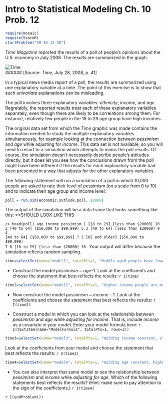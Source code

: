 Intro to Statistical Modeling Ch. 10 Prob. 12
========================================================
```r
require(mosaic)
require(ScoreR)
startProblem("SM-10-12-SD")
```

*Time Magazine* reported the results of a poll of people's opinions about the U.S. economy in July 2008.  The results are summarized in the graph.

![Time](time-poll-july-2008-2.png)    
###### [Source: *Time*, July 28, 2008, p. 41]

In a typical news media report of a poll, the results are summarized using one explanatory variable at a time.  The point of this exercise is to show that such *univariate* explanations can be misleading.

The poll involves three explanatory variables: *ethnicity*, *income*, and *age*.  Regretably, the reported results treat each of these explanatory variables separately, even though there are likely to be correlations among them. For instance, relatively few people in the 18 to 29 age group have high incomes.

The original data set from which the *Time* graphic was made contains the information needed to study the multiple explanatory variables simultaneously, for example looking at the connection between *pessimism* and *age* while adjusting for *income*. This data set is not available, so you will need to resort to a simulation which attempts to mimic the poll results.  Of course,
the simulation doesn't necessarily describe people's attitudes directly, but it does let you see how the conclusions drawn from the poll might have been different if the results for each explanatory variable had been presented in a
way that adjusts for the other explanatory variables.

The following statement will run a simulation of a poll in which 10,000 people are asked to rate their level of pessimism (on a scale from 0 to 10) and to indicate their age group and income level:

```r
poll = run.sim(economic.outlook.poll, 10000)
```
The output of the simulation will be a data frame that looks
something like this:
**SHOULD LOOK LIKE THIS: <code>     
/> head(poll)
             age               income pessimism
1     [18 to 29]   [less than $20000]        10
2     [40 to 64] [$50,000 to $99,999]         5
3     [40 to 64]   [less than $20000]         9
4     [40 to 64] [$50,000 to $99,999]         7
5 [65 and older] [$50,000 to $99,999]         7
6     [18 to 29]   [less than $20000]        10
</code>
Your output will differ because the simulation reflects random
sampling.  


```r
time=selectSet(name="model1", totalPts=1, "Middle aged people have lower pessimism than young or old people."=TRUE, "Young people have the least pessimism."=FALSE, "There is no relationship between age and pessimism"=FALSE)
```
* Construct the model *pessimism* ~ *age*-1.  Look at the coefficients and choose the statement that best reflects the results: `r I(time)`

```r
time2=selectSet(name="model2", totalPts=1, "Higher income people are more pessimistic than low-income people."=FALSE, "Higher income people are less pessimistic than low-income people."=TRUE, "There is no relationship between income and pessimism"=FALSE)
```
* Now construct the model *pessimism* ~ *income* - 1.  Look at the coefficients and choose the statement that best reflects the results: `r I(time2)`

* Construct a model in which you can look at the relationship between *pessimism* and *age* while *adjusting for* *income*.  That is, include *income* as a covariate in your model. Enter your model formula here: `r I(textItem(name="ModelFormula", totalPts=1, rows=3))`

```r
time3=selectSet(name="model3", totalPts=1, "Holding income constant, older people tend to have higher levels of pessimism than young people"=TRUE, "Holding income constant, young people tend to have higher levels of pessimism than old people"=FALSE, "Holding income constant, there is no relationship between age and pessimism."=FALSE)
```
Look at the coefficients from your model and choose the statement that best reflects the results: `r I(time3)`

```r
time4=selectSet(name="model4", totalPts=1, "Holding age constant, higher income people are more pessimistic than low-income people."=FALSE, "Holding age constant, higher income people are less pessimistic than low-income people."=TRUE, "Holding age constant, there is no relationship between income and pessimism."=FALSE)
```
* You can also interpret that same model to see the relationship between *pessimism* and *income* while *adjusting for* *age*. Which of the following statements best reflects the results?  (Hint: make sure to pay attention to the sign of the coefficients.) `r I(time4)`


`r I(endProblem())`
